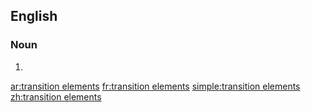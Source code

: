 ==English==

===Noun===
{{head|en|noun plural form}}

# {{plural of|transition element|lang=en}}

[[ar:transition elements]]
[[fr:transition elements]]
[[simple:transition elements]]
[[zh:transition elements]]